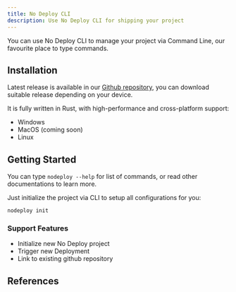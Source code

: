 ```yaml
---
title: No Deploy CLI
description: Use No Deploy CLI for shipping your project
---
```


You can use No Deploy CLI to manage your project via Command Line, our favourite place to type commands.

## Installation

Latest release is available in our [Github repository](https://github.com/Suhaib3100/prodeploy-landing/nodeploy-cli/releases), you can download suitable release depending on your device.

It is fully written in Rust, with high-performance and cross-platform support:

- Windows
- MacOS (coming soon)
- Linux

## Getting Started

You can type `nodeploy --help` for list of commands, or read other documentations to learn more.

Just initialize the project via CLI to setup all configurations for you:

```
nodeploy init
```

### Support Features

- Initialize new No Deploy project
- Trigger new Deployment
- Link to existing github repository

## References

<Cards>
  <Card
    title="Initialize Project"
    description="Setup configurations for new or existing projects"
    href="/docs/cli/init"
  />
  <Card
    title="Link"
    description="Link existing Github repository"
    href="/docs/cli/link"
  />
  <Card
    title="Ship"
    description="Trigger new deployments"
    href="/docs/cli/ship"
  />
</Cards>
